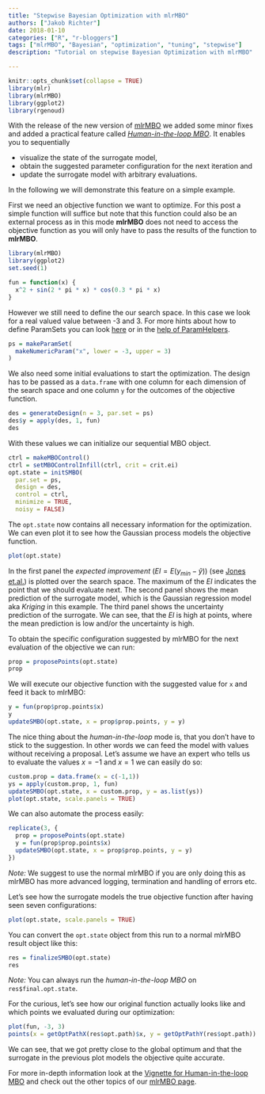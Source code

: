 ```yaml
---
title: "Stepwise Bayesian Optimization with mlrMBO"
authors: ["Jakob Richter"]
date: 2018-01-10
categories: ["R", "r-bloggers"]
tags: ["mlrMBO", "Bayesian", "optimization", "tuning", "stepwise"]
description: "Tutorial on stepwise Bayesian Optimization with mlrMBO"

---
```


```r
knitr::opts_chunk$set(collapse = TRUE)
library(mlr)
library(mlrMBO)
library(ggplot2)
library(rgenoud)
```

With the release of the new version of [mlrMBO](https://mlrMBO.mlr-org.com/) we added some minor fixes and added a practical feature called *[Human-in-the-loop MBO](https://mlrMBO.mlr-org.com/articles/supplementary/human_in_the_loop_MBO.html)*.
It enables you to sequentially

* visualize the state of the surrogate model,
* obtain the suggested parameter configuration for the next iteration and
* update the surrogate model with arbitrary evaluations.

In the following we will demonstrate this feature on a simple example.

First we need an objective function we want to optimize.
For this post a simple function will suffice but note that this function could also be an external process as in this mode **mlrMBO** does not need to access the objective function as you will only have to pass the results of the function to **mlrMBO**.

```r
library(mlrMBO)
library(ggplot2)
set.seed(1)

fun = function(x) {
  x^2 + sin(2 * pi * x) * cos(0.3 * pi * x)
}
```

However we still need to define the our search space.
In this case we look for a real valued value between -3 and 3.
For more hints about how to define ParamSets you can look [here](http://jakob-r.de/mlrHyperopt/articles/working_with_parconfigs_and_paramsets.html#the-basics-of-a-paramset) or in the [help of ParamHelpers](https://rdrr.io/cran/ParamHelpers/man/makeParamSet.html).

```r
ps = makeParamSet(
  makeNumericParam("x", lower = -3, upper = 3)
)
```

We also need some initial evaluations to start the optimization.
The design has to be passed as a `data.frame` with one column for each dimension of the search space and one column `y` for the outcomes of the objective function.

```r
des = generateDesign(n = 3, par.set = ps)
des$y = apply(des, 1, fun)
des
```

With these values we can initialize our sequential MBO object.

```r
ctrl = makeMBOControl()
ctrl = setMBOControlInfill(ctrl, crit = crit.ei)
opt.state = initSMBO(
  par.set = ps,
  design = des,
  control = ctrl,
  minimize = TRUE,
  noisy = FALSE)
```

The `opt.state` now contains all necessary information for the optimization.
We can even plot it to see how the Gaussian process models the objective function.

```r
plot(opt.state)
```

In the first panel the *expected improvement* ($EI = E(y_{min}-\hat{y})$) (see [Jones et.al.](http://www.ressources-actuarielles.net/EXT/ISFA/1226.nsf/0/f84f7ac703bf5862c12576d8002f5259/$FILE/Jones98.pdf)) is plotted over the search space.
The maximum of the *EI* indicates the point that we should evaluate next.
The second panel shows the mean prediction of the surrogate model, which is the Gaussian regression model aka *Kriging* in this example.
The third panel shows the uncertainty prediction of the surrogate.
We can see, that the *EI* is high at points, where the mean prediction is low and/or the uncertainty is high.

To obtain the specific configuration suggested by mlrMBO for the next evaluation of the objective we can run:

```r
prop = proposePoints(opt.state)
prop
```

We will execute our objective function with the suggested value for `x` and feed it back to mlrMBO:

```r
y = fun(prop$prop.points$x)
y
updateSMBO(opt.state, x = prop$prop.points, y = y)
```

The nice thing about the *human-in-the-loop* mode is, that you don't have to stick to the suggestion.
In other words we can feed the model with values without receiving a proposal.
Let's assume we have an expert who tells us to evaluate the values $x=-1$ and $x=1$ we can easily do so:

```r
custom.prop = data.frame(x = c(-1,1))
ys = apply(custom.prop, 1, fun)
updateSMBO(opt.state, x = custom.prop, y = as.list(ys))
plot(opt.state, scale.panels = TRUE)
```

We can also automate the process easily:

```r
replicate(3, {
  prop = proposePoints(opt.state)
  y = fun(prop$prop.points$x)
  updateSMBO(opt.state, x = prop$prop.points, y = y)
})
```

*Note:* We suggest to use the normal mlrMBO if you are only doing this as mlrMBO has more advanced logging, termination and handling of errors etc.

Let's see how the surrogate models the true objective function after having seen seven configurations:

```r
plot(opt.state, scale.panels = TRUE)
```

You can convert the `opt.state` object from this run to a normal mlrMBO result object like this:

```r
res = finalizeSMBO(opt.state)
res
```

*Note:* You can always run the *human-in-the-loop MBO* on `res$final.opt.state`.

For the curious, let's see how our original function actually looks like and which points we evaluated during our optimization:

```r
plot(fun, -3, 3)
points(x = getOptPathX(res$opt.path)$x, y = getOptPathY(res$opt.path))
```

We can see, that we got pretty close to the global optimum and that the surrogate in the previous plot models the objective quite accurate.

For more in-depth information look at the [Vignette for Human-in-the-loop MBO](https://mlrMBO.mlr-org.com/articles/supplementary/human_in_the_loop_MBO.html) and check out the other topics of our [mlrMBO page](https://mlrMBO.mlr-org.com/).
